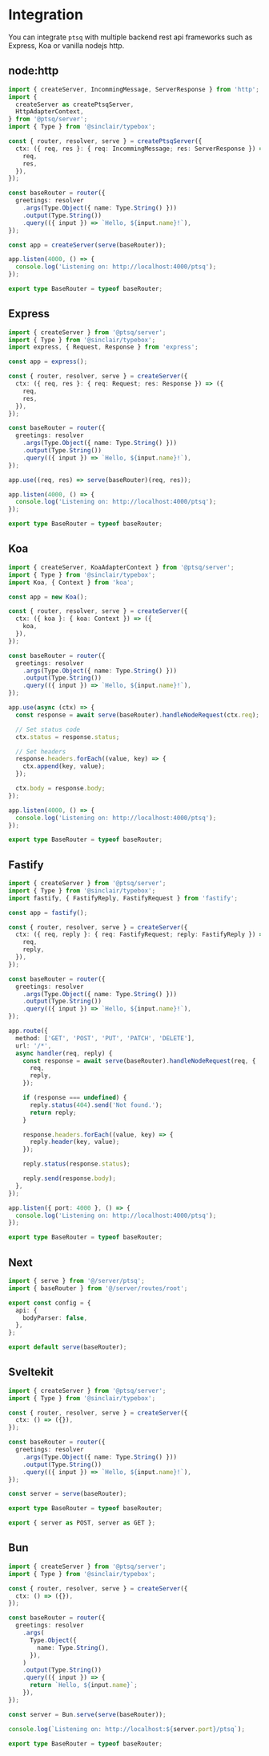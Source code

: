 # Integration

You can integrate `ptsq` with multiple backend rest api frameworks such as Express, Koa or vanilla nodejs http.

## node:http

```ts
import { createServer, IncommingMessage, ServerResponse } from 'http';
import {
  createServer as createPtsqServer,
  HttpAdapterContext,
} from '@ptsq/server';
import { Type } from '@sinclair/typebox';

const { router, resolver, serve } = createPtsqServer({
  ctx: ({ req, res }: { req: IncommingMessage; res: ServerResponse }) => ({
    req,
    res,
  }),
});

const baseRouter = router({
  greetings: resolver
    .args(Type.Object({ name: Type.String() }))
    .output(Type.String())
    .query(({ input }) => `Hello, ${input.name}!`),
});

const app = createServer(serve(baseRouter));

app.listen(4000, () => {
  console.log('Listening on: http://localhost:4000/ptsq');
});

export type BaseRouter = typeof baseRouter;
```

## Express

```ts copy
import { createServer } from '@ptsq/server';
import { Type } from '@sinclair/typebox';
import express, { Request, Response } from 'express';

const app = express();

const { router, resolver, serve } = createServer({
  ctx: ({ req, res }: { req: Request; res: Response }) => ({
    req,
    res,
  }),
});

const baseRouter = router({
  greetings: resolver
    .args(Type.Object({ name: Type.String() }))
    .output(Type.String())
    .query(({ input }) => `Hello, ${input.name}!`),
});

app.use((req, res) => serve(baseRouter)(req, res));

app.listen(4000, () => {
  console.log('Listening on: http://localhost:4000/ptsq');
});

export type BaseRouter = typeof baseRouter;
```

## Koa

```ts copy
import { createServer, KoaAdapterContext } from '@ptsq/server';
import { Type } from '@sinclair/typebox';
import Koa, { Context } from 'koa';

const app = new Koa();

const { router, resolver, serve } = createServer({
  ctx: ({ koa }: { koa: Context }) => ({
    koa,
  }),
});

const baseRouter = router({
  greetings: resolver
    .args(Type.Object({ name: Type.String() }))
    .output(Type.String())
    .query(({ input }) => `Hello, ${input.name}!`),
});

app.use(async (ctx) => {
  const response = await serve(baseRouter).handleNodeRequest(ctx.req);

  // Set status code
  ctx.status = response.status;

  // Set headers
  response.headers.forEach((value, key) => {
    ctx.append(key, value);
  });

  ctx.body = response.body;
});

app.listen(4000, () => {
  console.log('Listening on: http://localhost:4000/ptsq');
});

export type BaseRouter = typeof baseRouter;
```

## Fastify

```ts copy
import { createServer } from '@ptsq/server';
import { Type } from '@sinclair/typebox';
import fastify, { FastifyReply, FastifyRequest } from 'fastify';

const app = fastify();

const { router, resolver, serve } = createServer({
  ctx: ({ req, reply }: { req: FastifyRequest; reply: FastifyReply }) => ({
    req,
    reply,
  }),
});

const baseRouter = router({
  greetings: resolver
    .args(Type.Object({ name: Type.String() }))
    .output(Type.String())
    .query(({ input }) => `Hello, ${input.name}!`),
});

app.route({
  method: ['GET', 'POST', 'PUT', 'PATCH', 'DELETE'],
  url: '/*',
  async handler(req, reply) {
    const response = await serve(baseRouter).handleNodeRequest(req, {
      req,
      reply,
    });

    if (response === undefined) {
      reply.status(404).send('Not found.');
      return reply;
    }

    response.headers.forEach((value, key) => {
      reply.header(key, value);
    });

    reply.status(response.status);

    reply.send(response.body);
  },
});

app.listen({ port: 4000 }, () => {
  console.log('Listening on: http://localhost:4000/ptsq');
});

export type BaseRouter = typeof baseRouter;
```

## Next

```ts copy
import { serve } from '@/server/ptsq';
import { baseRouter } from '@/server/routes/root';

export const config = {
  api: {
    bodyParser: false,
  },
};

export default serve(baseRouter);
```

## Sveltekit

```ts copy
import { createServer } from '@ptsq/server';
import { Type } from '@sinclair/typebox';

const { router, resolver, serve } = createServer({
  ctx: () => ({}),
});

const baseRouter = router({
  greetings: resolver
    .args(Type.Object({ name: Type.String() }))
    .output(Type.String())
    .query(({ input }) => `Hello, ${input.name}!`),
});

const server = serve(baseRouter);

export type BaseRouter = typeof baseRouter;

export { server as POST, server as GET };
```

## Bun

```ts copy
import { createServer } from '@ptsq/server';
import { Type } from '@sinclair/typebox';

const { router, resolver, serve } = createServer({
  ctx: () => ({}),
});

const baseRouter = router({
  greetings: resolver
    .args(
      Type.Object({
        name: Type.String(),
      }),
    )
    .output(Type.String())
    .query(({ input }) => {
      return `Hello, ${input.name}`;
    }),
});

const server = Bun.serve(serve(baseRouter));

console.log(`Listening on: http://localhost:${server.port}/ptsq`);

export type BaseRouter = typeof baseRouter;
```

